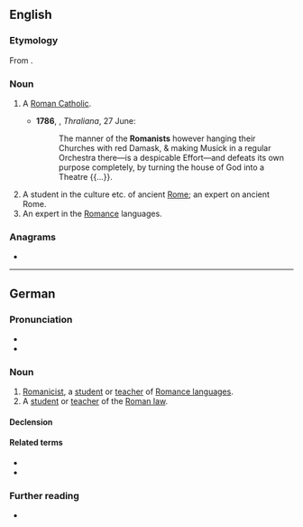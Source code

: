 {{also|romanist}}
==English==

===Etymology===
From {{suffix|en|Roman|ist}}.

===Noun===
{{en-noun}}

# {{lb|en|often|depreciative}} A [[Roman Catholic]]. {{defdate|from 16th c.}}
#*'''1786''', {{w|Hester Thrale Piozzi}}, ''Thraliana'', 27 June:
#*:The manner of the '''Romanists''' however hanging their Churches with red Damask, & making Musick in a regular Orchestra there—is a despicable Effort—and defeats its own purpose completely, by turning the house of God into a Theatre {{...}}.
# A student in the culture etc. of ancient [[Rome]]; an expert on ancient Rome. {{defdate|from 18th c.}}
# An expert in the [[Romance]] languages. {{defdate|from 19th c.}}

===Anagrams===
* {{anagrams|en|a=aimnorst|Martinos|Monastir|Stromain}}

----

==German==
{{slim-wikipedia|Romanistik|lang=de}}

===Pronunciation===
* {{IPA|de|/ʁomaˈnɪst/}}
* {{audio|de|De-Romanist.ogg|Audio}}

===Noun===
{{de-noun|m|Romanisten|Romanisten|f=Romanistin}}

# [[Romanicist]], a [[student]] or [[teacher]] of [[Romance language]]s.
# A [[student]] or [[teacher]] of the [[Roman law]].

====Declension====
{{de-decl-noun-m|en|en}}

====Related terms====
* {{l|de|Romanistik}}
* {{l|de|romanistisch}}

===Further reading===
* {{R:Duden}}

{{C|de|Scientists}}